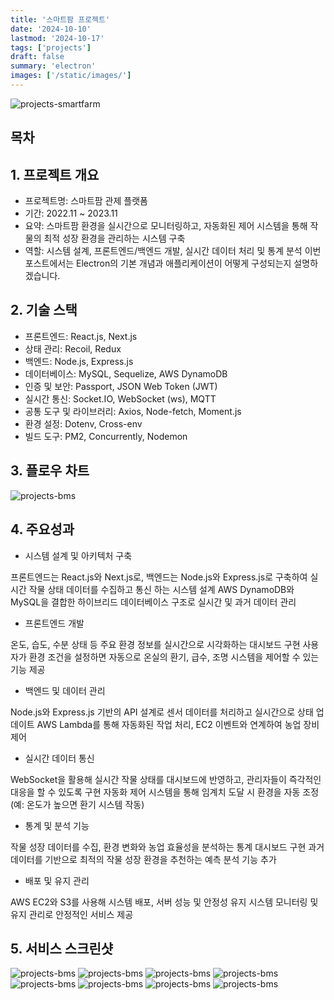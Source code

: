 ```yaml
---
title: '스마트팜 프로젝트'
date: '2024-10-10'
lastmod: '2024-10-17'
tags: ['projects']
draft: false
summary: 'electron'
images: ['/static/images/']
---
```


![projects-smartfarm](/static/images/project/smartfarm.png)

## 목차
  <TOCInline toc={props.toc} exclude="Introduction" />
  
## 1. 프로젝트 개요
- 프로젝트명: 스마트팜 관제 플랫폼
- 기간: 2022.11 ~ 2023.11
- 요약: 스마트팜 환경을 실시간으로 모니터링하고, 자동화된 제어 시스템을 통해 작
물의 최적 성장 환경을 관리하는 시스템 구축
- 역할: 시스템 설계, 프론트엔드/백엔드 개발, 실시간 데이터 처리 및 통계 분석
이번 포스트에서는 Electron의 기본 개념과 애플리케이션이 어떻게 구성되는지 설명하겠습니다.

## 2. 기술 스택
- 프론트엔드: React.js, Next.js
- 상태 관리: Recoil, Redux
- 백엔드: Node.js, Express.js
- 데이터베이스: MySQL, Sequelize, AWS DynamoDB
- 인증 및 보안: Passport, JSON Web Token (JWT)
- 실시간 통신: Socket.IO, WebSocket (ws), MQTT
- 공통 도구 및 라이브러리: Axios, Node-fetch, Moment.js
- 환경 설정: Dotenv, Cross-env
- 빌드 도구: PM2, Concurrently, Nodemon

## 3. 플로우 차트
![projects-bms](/static/images/project/smartfarmflow.png)

## 4. 주요성과
- 시스템 설계 및 아키텍처 구축

프론트엔드는 React.js와 Next.js로, 백엔드는 Node.js와 Express.js로 구축하여 실시간 작물 상태 데이터를 수집하고 통신
하는 시스템 설계 AWS DynamoDB와 MySQL을 결합한 하이브리드 데이터베이스 구조로 실시간 및 과거 데이터 관리

- 프론트엔드 개발

온도, 습도, 수분 상태 등 주요 환경 정보를 실시간으로 시각화하는 대시보드 구현 사용자가 환경 조건을 설정하면 
자동으로 온실의 환기, 급수, 조명 시스템을 제어할 수 있는 기능 제공

- 백엔드 및 데이터 관리

Node.js와 Express.js 기반의 API 설계로 센서 데이터를 처리하고 실시간으로 상태 업데이트
AWS Lambda를 통해 자동화된 작업 처리, EC2 이벤트와 연계하여 농업 장비 제어

- 실시간 데이터 통신

WebSocket을 활용해 실시간 작물 상태를 대시보드에 반영하고, 관리자들이 즉각적인 대응을 할 수 있도록 구현 
자동화 제어 시스템을 통해 임계치 도달 시 환경을 자동 조정 (예: 온도가 높으면 환기 시스템 작동)

- 통계 및 분석 기능

작물 성장 데이터를 수집, 환경 변화와 농업 효율성을 분석하는 통계 대시보드 구현
과거 데이터를 기반으로 최적의 작물 성장 환경을 추천하는 예측 분석 기능 추가

- 배포 및 유지 관리

AWS EC2와 S3를 사용해 시스템 배포, 서버 성능 및 안정성 유지
시스템 모니터링 및 유지 관리로 안정적인 서비스 제공


## 5. 서비스 스크린샷
![projects-bms](/static/images/project/smartfarm.png)
![projects-bms](/static/images/project/smartfarm1.png)
![projects-bms](/static/images/project/smartfarm2.png)
![projects-bms](/static/images/project/smartfarm3.png)
![projects-bms](/static/images/project/smartfarm4.png)
![projects-bms](/static/images/project/smartfarm5.png)
![projects-bms](/static/images/project/smartfarm6.png)
![projects-bms](/static/images/project/smartfarm7.png)